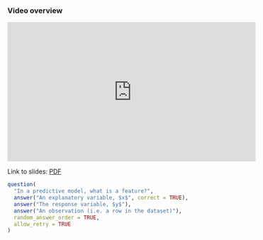 ### Video overview

<iframe width="560" height="315" src="https://www.youtube.com/embed/HwZwWkxqafs?rel=0" frameborder="0" allowfullscreen></iframe>

Link to slides: [PDF](https://drive.google.com/file/d/1ui9_U0d0lgNyl1psulAigETQPV5UDdv8/view?usp=sharing)


<!-- Book version -->

<!-- TODO exercises -->

<!-- End book -->

<!-- Tutorial version -->

```r
question(
  "In a predictive model, what is a feature?",
  answer("An explanatory variable, $x$", correct = TRUE),
  answer("The response variable, $y$"),
  answer("An observation (i.e. a row in the dataset)"),
  random_answer_order = TRUE,
  allow_retry = TRUE
)
```

<!-- End tutorial -->
